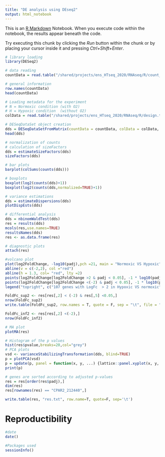 ```yaml
---
title: "DE analysis using DEseq2"
output: html_notebook
---
```


This is an [R Markdown](http://rmarkdown.rstudio.com) Notebook. When you execute code within the notebook, the results appear beneath the code. 

Try executing this chunk by clicking the *Run* button within the chunk or by placing your cursor inside it and pressing *Ctrl+Shift+Enter*. 

```r
# library loading
library(DESeq2)
```

```r
# data reading
countData = read.table("/shared/projects/ens_HTseq_2020/RNAseq/R/count_data_diffAnalysis.txt", row.names = 1, header = TRUE)

# general information
row.names(countData)
head(countData)
```

```r
# Loading metadata for the experiment
# N = Normoxic condition (with O2)
# H = Hypoxic condition  (without O2)
colData = read.table("/shared/projects/ens_HTseq_2020/RNAseq/R/design.txt", row.names = 1, header = TRUE)

```

```r
# DESeqDataSet object creation
dds = DESeqDataSetFromMatrix(countData = countData, colData = colData, design = ~condition)
head(dds)

```

```r
# normalization of counts
# calculation of sizeFactors
dds = estimateSizeFactors(dds)
sizeFactors(dds)
```

```r
# bar plots
barplot(colSums(counts(dds)))
```

```r
# boxplots
boxplot(log2(counts(dds)+1))
boxplot(log2(counts(dds,normalized=TRUE)+1))
```

```r
# variance estimations
dds = estimateDispersions(dds)
plotDispEsts(dds)
```

```r
# differential analysis
dds = nbinomWaldTest(dds)
res = results(dds)
mcols(res,use.names=TRUE)
resultsNames(dds)
res <- as.data.frame(res)
```


```r
# diagnostic plots
attach(res)

#volcano plot
plot(log2FoldChange, -log10(padj),pch =21, main = "Normoxic VS Hypoxic")
abline(v = c(-2,2), col ="red")
abline(h = 1.3, col= "red", lty =2)
points(log2FoldChange[log2FoldChange >2 & padj < 0.05], -1 * log10(padj[log2FoldChange >2  & padj < 0.05]), col ="green")
points(log2FoldChange[log2FoldChange <(-2) & padj < 0.05], -1 * log10(padj[log2FoldChange <(-2)  & padj < 0.05]), col ="red")
legend("topright", c("107 genes with LogFc  > 2 in Hypoxic VS normoxic", " 85 genes with LogFc  > 2 in normoxic VS hypoxic"),pch = 21, col = c("red", "green"), bty ="n", cex =.9)
```

```r
FoldFc_sup2 <- res[res[,2] < (-2) & res[,5] <0.05,]
nrow(FoldFc_sup2)
write.table(FoldFc_sup2, row.names = T, quote = F, sep = "\t", file = "../results/RNAseq_FoldFc_sup2.txt")

```

```r
FoldFc_inf2 <- res[res[,2] <(-2),]
nrow(FoldFc_inf2)
```

```r
# MA plot
plotMA(res)
```

```r
# Histogram of the p values
hist(res$pvalue,breaks=20,col="grey")
# PCA plots
vsd <- varianceStabilizingTransformation(dds, blind=TRUE)
p = plotPCA(vsd)
p = update(p, panel = function(x, y, ...) {lattice::panel.xyplot(x, y, ...);lattice::ltext(x=x, y=y, labels=rownames(colData(vsd)), pos=1, offset=1, cex=0.8)})
print(p)
```

```r
# genes are sorted according to adjusted p-values
res = res[order(res$padj),]
dim(res)
res[rownames(res) == "CPAR2_212440",]

write.table(res, "res.txt", row.name=T, quote=F, sep='\t')
```

# Reproductibility
```r
#date
date()

#Packages used
sessionInfo()
```